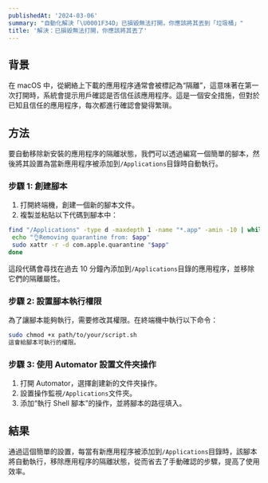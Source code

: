 ```yaml
---
publishedAt: '2024-03-06'
summary: "自動化解決「\U0001F34D」已損毀無法打開，你應該將其丟到「垃圾桶」"
title: '解決：已損毀無法打開，你應該將其丟了'
---
```


## 背景

在 macOS 中，從網絡上下載的應用程序通常會被標記為“隔離”，這意味著在第一次打開時，系統會提示用戶確認是否信任該應用程序。這是一個安全措施，但對於已知且信任的應用程序，每次都進行確認會變得繁瑣。

## 方法

要自動移除新安裝的應用程序的隔離狀態，我們可以透過編寫一個簡單的腳本，然後將其設置為當新應用程序被添加到`/Applications`目錄時自動執行。

### 步驟 1: 創建腳本

1. 打開終端機，創建一個新的腳本文件。
2. 複製並粘貼以下代碼到腳本中：

```sh
find "/Applications" -type d -maxdepth 1 -name "*.app" -amin -10 | while read app; do
 echo "👌Removing quarantine from: $app"
 sudo xattr -r -d com.apple.quarantine "$app"
done
```

這段代碼會尋找在過去 10 分鐘內添加到`/Applications`目錄的應用程序，並移除它們的隔離屬性。

### 步驟 2: 設置腳本執行權限

為了讓腳本能夠執行，需要修改其權限。在終端機中執行以下命令：

```sh
sudo chmod +x path/to/your/script.sh
這會給腳本可執行的權限。
```

### 步驟 3: 使用 Automator 設置文件夾操作

1. 打開 Automator，選擇創建新的文件夾操作。
2. 設置操作監視`/Applications`文件夾。
3. 添加“執行 Shell 腳本”的操作，並將腳本的路徑填入。

## 結果

通過這個簡單的設置，每當有新應用程序被添加到`/Applications`目錄時，該腳本將自動執行，移除應用程序的隔離狀態，從而省去了手動確認的步驟，提高了使用效率。